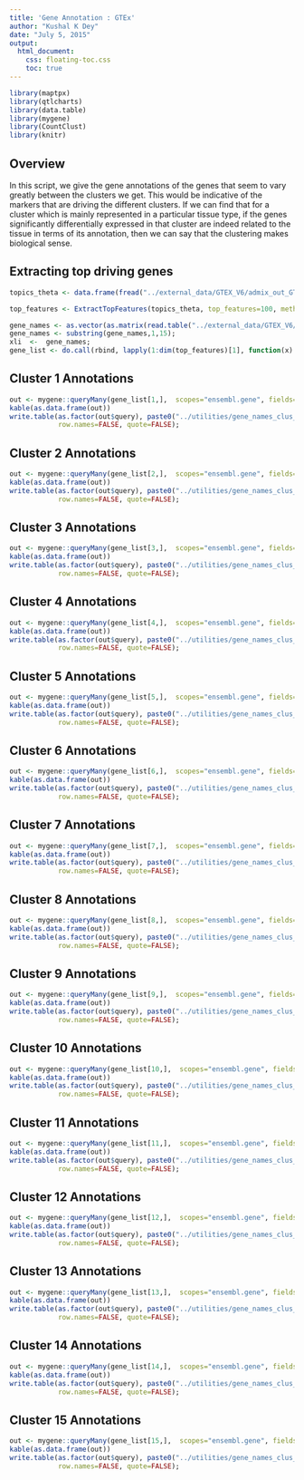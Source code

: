 ```yaml
---
title: 'Gene Annotation : GTEx'
author: "Kushal K Dey"
date: "July 5, 2015"
output: 
  html_document:
    css: floating-toc.css
    toc: true
---
```


```r
library(maptpx)
library(qtlcharts)
library(data.table)
library(mygene)
library(CountClust)
library(knitr)
```

## Overview

In this script, we give the gene annotations of the genes that seem to vary greatly between the clusters we get. This would  be indicative of the markers that are driving the different clusters. If we can find that for a cluster which is mainly represented in a particular tissue type, if the genes significantly differentially expressed in that cluster are indeed related to the tissue in terms of its annotation, then we can say that the clustering makes biological sense. 

## Extracting top driving genes 

```r

topics_theta <- data.frame(fread("../external_data/GTEX_V6/admix_out_GTEX_V6/theta_cis_genes_0_1_2.txt"))[,-1];

top_features <- ExtractTopFeatures(topics_theta, top_features=100, method="poisson", options="min");

gene_names <- as.vector(as.matrix(read.table("../external_data/GTEX_V6/gene_names_GTEX_V6.txt")))
gene_names <- substring(gene_names,1,15);
xli  <-  gene_names;
gene_list <- do.call(rbind, lapply(1:dim(top_features)[1], function(x) gene_names[top_features[x,]]))

```

## Cluster 1 Annotations

```r
out <- mygene::queryMany(gene_list[1,],  scopes="ensembl.gene", fields=c("name", "summary", "symbol"), species="human");
kable(as.data.frame(out))
write.table(as.factor(out$query), paste0("../utilities/gene_names_clus_",1,".txt"), col.names = FALSE,
            row.names=FALSE, quote=FALSE);
```

## Cluster 2 Annotations

```r
out <- mygene::queryMany(gene_list[2,],  scopes="ensembl.gene", fields=c("name", "summary", "symbol"), species="human");
kable(as.data.frame(out))
write.table(as.factor(out$query), paste0("../utilities/gene_names_clus_",2,".txt"), col.names = FALSE,
            row.names=FALSE, quote=FALSE);
```

## Cluster 3 Annotations

```r
out <- mygene::queryMany(gene_list[3,],  scopes="ensembl.gene", fields=c("name", "summary", "symbol"), species="human");
kable(as.data.frame(out))
write.table(as.factor(out$query), paste0("../utilities/gene_names_clus_",3,".txt"), col.names = FALSE,
            row.names=FALSE, quote=FALSE);
```

## Cluster 4 Annotations

```r
out <- mygene::queryMany(gene_list[4,],  scopes="ensembl.gene", fields=c("name", "summary", "symbol"), species="human");
kable(as.data.frame(out))
write.table(as.factor(out$query), paste0("../utilities/gene_names_clus_",4,".txt"), col.names = FALSE,
            row.names=FALSE, quote=FALSE);
```

## Cluster 5 Annotations

```r
out <- mygene::queryMany(gene_list[5,],  scopes="ensembl.gene", fields=c("name", "summary", "symbol"), species="human");
kable(as.data.frame(out))
write.table(as.factor(out$query), paste0("../utilities/gene_names_clus_",5,".txt"), col.names = FALSE,
            row.names=FALSE, quote=FALSE);
```

## Cluster 6 Annotations

```r
out <- mygene::queryMany(gene_list[6,],  scopes="ensembl.gene", fields=c("name", "summary", "symbol"), species="human");
kable(as.data.frame(out))
write.table(as.factor(out$query), paste0("../utilities/gene_names_clus_",6,".txt"), col.names = FALSE,
            row.names=FALSE, quote=FALSE);
```

## Cluster 7 Annotations

```r
out <- mygene::queryMany(gene_list[7,],  scopes="ensembl.gene", fields=c("name", "summary", "symbol"), species="human");
kable(as.data.frame(out))
write.table(as.factor(out$query), paste0("../utilities/gene_names_clus_",7,".txt"), col.names = FALSE,
            row.names=FALSE, quote=FALSE);
```

## Cluster 8 Annotations

```r
out <- mygene::queryMany(gene_list[8,],  scopes="ensembl.gene", fields=c("name", "summary", "symbol"), species="human");
kable(as.data.frame(out))
write.table(as.factor(out$query), paste0("../utilities/gene_names_clus_",8,".txt"), col.names = FALSE,
            row.names=FALSE, quote=FALSE);
```

## Cluster 9 Annotations

```r
out <- mygene::queryMany(gene_list[9,],  scopes="ensembl.gene", fields=c("name", "summary", "symbol"), species="human");
kable(as.data.frame(out))
write.table(as.factor(out$query), paste0("../utilities/gene_names_clus_",9,".txt"), col.names = FALSE,
            row.names=FALSE, quote=FALSE);
```

## Cluster 10 Annotations

```r
out <- mygene::queryMany(gene_list[10,],  scopes="ensembl.gene", fields=c("name", "summary", "symbol"), species="human");
kable(as.data.frame(out))
write.table(as.factor(out$query), paste0("../utilities/gene_names_clus_",10,".txt"), col.names = FALSE,
            row.names=FALSE, quote=FALSE);
```

## Cluster 11 Annotations

```r
out <- mygene::queryMany(gene_list[11,],  scopes="ensembl.gene", fields=c("name", "summary", "symbol"), species="human");
kable(as.data.frame(out))
write.table(as.factor(out$query), paste0("../utilities/gene_names_clus_",11,".txt"), col.names = FALSE,
            row.names=FALSE, quote=FALSE);
```

## Cluster 12 Annotations

```r
out <- mygene::queryMany(gene_list[12,],  scopes="ensembl.gene", fields=c("name", "summary", "symbol"), species="human");
kable(as.data.frame(out))
write.table(as.factor(out$query), paste0("../utilities/gene_names_clus_",12,".txt"), col.names = FALSE,
            row.names=FALSE, quote=FALSE);
```

## Cluster 13 Annotations

```r
out <- mygene::queryMany(gene_list[13,],  scopes="ensembl.gene", fields=c("name", "summary", "symbol"), species="human");
kable(as.data.frame(out))
write.table(as.factor(out$query), paste0("../utilities/gene_names_clus_",13,".txt"), col.names = FALSE,
            row.names=FALSE, quote=FALSE);
```

## Cluster 14 Annotations

```r
out <- mygene::queryMany(gene_list[14,],  scopes="ensembl.gene", fields=c("name", "summary", "symbol"), species="human");
kable(as.data.frame(out))
write.table(as.factor(out$query), paste0("../utilities/gene_names_clus_",14,".txt"), col.names = FALSE,
            row.names=FALSE, quote=FALSE);
```

## Cluster 15 Annotations

```r
out <- mygene::queryMany(gene_list[15,],  scopes="ensembl.gene", fields=c("name", "summary", "symbol"), species="human");
kable(as.data.frame(out))
write.table(as.factor(out$query), paste0("../utilities/gene_names_clus_",15,".txt"), col.names = FALSE,
            row.names=FALSE, quote=FALSE);
```


